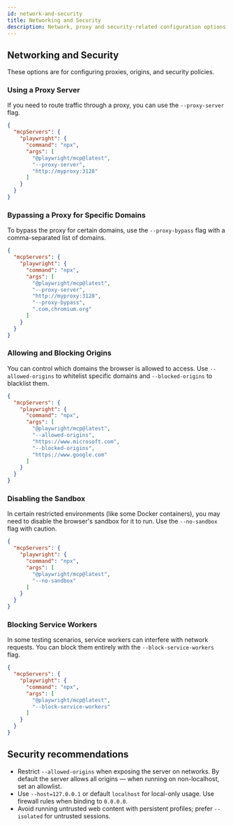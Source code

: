 ```yaml
---
id: network-and-security
title: Networking and Security
description: Network, proxy and security-related configuration options for Playwright MCP.
---
```


## Networking and Security

These options are for configuring proxies, origins, and security policies.

### Using a Proxy Server

If you need to route traffic through a proxy, you can use the `--proxy-server` flag.

```json
{
  "mcpServers": {
    "playwright": {
      "command": "npx",
      "args": [
        "@playwright/mcp@latest",
        "--proxy-server",
        "http://myproxy:3128"
      ]
    }
  }
}
```

### Bypassing a Proxy for Specific Domains

To bypass the proxy for certain domains, use the `--proxy-bypass` flag with a comma-separated list of domains.

```json
{
  "mcpServers": {
    "playwright": {
      "command": "npx",
      "args": [
        "@playwright/mcp@latest",
        "--proxy-server",
        "http://myproxy:3128",
        "--proxy-bypass",
        ".com,chromium.org"
      ]
    }
  }
}
```

### Allowing and Blocking Origins

You can control which domains the browser is allowed to access. Use `--allowed-origins` to whitelist specific domains and `--blocked-origins` to blacklist them.

```json
{
  "mcpServers": {
    "playwright": {
      "command": "npx",
      "args": [
        "@playwright/mcp@latest",
        "--allowed-origins",
        "https://www.microsoft.com",
        "--blocked-origins",
        "https://www.google.com"
      ]
    }
  }
}
```

### Disabling the Sandbox

In certain restricted environments (like some Docker containers), you may need to disable the browser's sandbox for it to run. Use the `--no-sandbox` flag with caution.

```json
{
  "mcpServers": {
    "playwright": {
      "command": "npx",
      "args": [
        "@playwright/mcp@latest",
        "--no-sandbox"
      ]
    }
  }
}
```

### Blocking Service Workers

In some testing scenarios, service workers can interfere with network requests. You can block them entirely with the `--block-service-workers` flag.

```json
{
  "mcpServers": {
    "playwright": {
      "command": "npx",
      "args": [
        "@playwright/mcp@latest",
        "--block-service-workers"
      ]
    }
  }
}
```

## Security recommendations

- Restrict `--allowed-origins` when exposing the server on networks. By default the server allows all origins — when running on non-localhost, set an allowlist.
- Use `--host=127.0.0.1` or default `localhost` for local-only usage. Use firewall rules when binding to `0.0.0.0`.
- Avoid running untrusted web content with persistent profiles; prefer `--isolated` for untrusted sessions.
